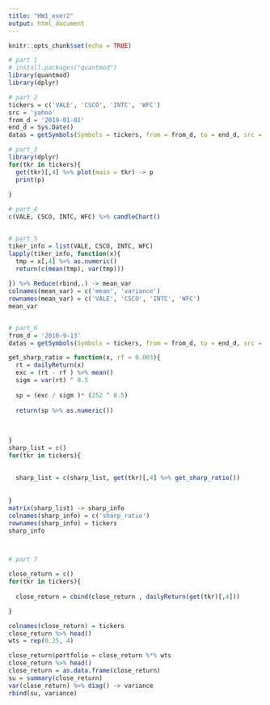 ---
title: "HW1_exer2"
output: html_document
---

```{r setup, include=FALSE}
knitr::opts_chunk$set(echo = TRUE)
```

```{r}

# part 1
# install.packages("quantmod")
library(quantmod)
library(dplyr)

# part 2
tickers = c('VALE', 'CSCO', 'INTC', 'WFC')
src = 'yahoo'
from_d = '2019-01-01'
end_d = Sys.Date()
datas = getSymbols(Symbols = tickers, from = from_d, to = end_d, src = src)

# part_3
library(dplyr)
for(tkr in tickers){
  get(tkr)[,4] %>% plot(main = tkr) -> p
  print(p)
  
}

# part_4
c(VALE, CSCO, INTC, WFC) %>% candleChart()


# part_5
tiker_info = list(VALE, CSCO, INTC, WFC)
lapply(tiker_info, function(x){
  tmp = x[,4] %>% as.numeric()
  return(c(mean(tmp), var(tmp)))
  
}) %>% Reduce(rbind,.) -> mean_var
colnames(mean_var) = c('mean', 'variance')
rownames(mean_var) = c('VALE', 'CSCO', 'INTC', 'WFC')
mean_var


# part_6
from_d = '2010-9-13'
datas = getSymbols(Symbols = tickers, from = from_d, to = end_d, src = src)

get_sharp_ratio = function(x, rf = 0.003){
  rt = dailyReturn(x)
  exc = (rt - rf ) %>% mean()
  sigm = var(rt) ^ 0.5
  
  sp = (exc / sigm )* (252 ^ 0.5)
  
  return(sp %>% as.numeric())
  
  
  
}
sharp_list = c()
for(tkr in tickers){
  
  
  sharp_list = c(sharp_list, get(tkr)[,4] %>% get_sharp_ratio())
  
  
}
matrix(sharp_list) -> sharp_info
colnames(sharp_info) = c('sharp_ratio')
rownames(sharp_info) = tickers
sharp_info



# part 7

close_return = c()
for(tkr in tickers){
  
  close_return = cbind(close_return , dailyReturn(get(tkr)[,4]))

}

colnames(close_return) = tickers
close_return %>% head()
wts = rep(0.25, 4)

close_return$portfolio = close_return %*% wts
close_return %>% head()
close_return = as.data.frame(close_return)
su = summary(close_return)
var(close_return) %>% diag() -> variance
rbind(su, variance)



```










